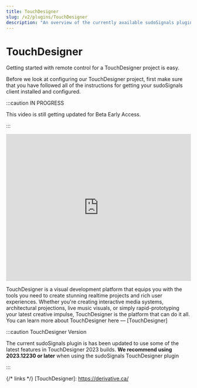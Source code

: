 ```yaml
---
title: TouchDesigner
slug: /v2/plugins/TouchDesigner
description: "An overview of the currently available sudoSignals plugins"
---
```



# TouchDesigner

Getting started with remote control for a TouchDesigner project is easy.

Before we look at configuring our TouchDesigner project, first make sure that you have followed all of the instructions for getting your sudoSignals client installed and configured.

:::caution IN PROGRESS

This video is still getting updated for Beta Early Access.

:::

<iframe src="https://player.vimeo.com/video/812123891?badge=0&amp;autopause=0&amp;player_id=0&amp;app_id=58479" width="100%" height= "400" frameborder="0" allow="autoplay; fullscreen; picture-in-picture" allowfullscreen title="sudoSignals | Plugins: TouchDesigner"></iframe>




TouchDesigner is a visual development platform that equips you with the tools you need to create stunning realtime projects and rich user experiences. Whether you're creating interactive media systems, architectural projections, live music visuals, or simply rapid-prototyping your latest creative impulse, TouchDesigner is the platform that can do it all. You can learn more about TouchDesigner here — [TouchDesigner]

:::caution TouchDesigner Version

The current sudoSignals plugin is has been updated to use some of the latest features in TouchDesigner 2023 builds. **We recommend using 2023.12230 or later** when using the sudoSignals TouchDesigner plugin

:::

<DocCardList />

{/* links */}
[TouchDesigner]: https://derivative.ca/
